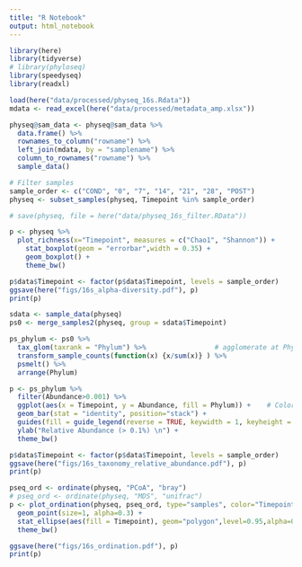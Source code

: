 ```yaml
---
title: "R Notebook"
output: html_notebook
---
```


```r
library(here)
library(tidyverse)
# library(phyloseq)
library(speedyseq)
library(readxl)

load(here("data/processed/physeq_16s.Rdata"))
mdata <- read_excel(here("data/processed/metadata_amp.xlsx"))

physeq@sam_data <- physeq@sam_data %>% 
  data.frame() %>% 
  rownames_to_column("rowname") %>% 
  left_join(mdata, by = "samplename") %>% 
  column_to_rownames("rowname") %>% 
  sample_data()

# Filter samples
sample_order <- c("COND", "0", "7", "14", "21", "28", "POST")
physeq <- subset_samples(physeq, Timepoint %in% sample_order)

# save(physeq, file = here("data/physeq_16s_filter.RData"))
```

```r
p <- physeq %>% 
  plot_richness(x="Timepoint", measures = c("Chao1", "Shannon")) +
    stat_boxplot(geom = "errorbar",width = 0.35) +
    geom_boxplot() +
    theme_bw()

p$data$Timepoint <- factor(p$data$Timepoint, levels = sample_order)
ggsave(here("figs/16s_alpha-diversity.pdf"), p)
print(p)
```


```r
sdata <- sample_data(physeq)
ps0 <- merge_samples2(physeq, group = sdata$Timepoint)

ps_phylum <- ps0 %>%
  tax_glom(taxrank = "Phylum") %>%                 # agglomerate at Phylum level, (Order, Family, ...)
  transform_sample_counts(function(x) {x/sum(x)} ) %>% 
  psmelt() %>% 
  arrange(Phylum)

p <- ps_phylum %>% 
  filter(Abundance>0.001) %>%
  ggplot(aes(x = Timepoint, y = Abundance, fill = Phylum)) +    # Color by Phylum
  geom_bar(stat = "identity", position="stack") +
  guides(fill = guide_legend(reverse = TRUE, keywidth = 1, keyheight = 1)) +
  ylab("Relative Abundance (> 0.1%) \n") +
  theme_bw()

p$data$Timepoint <- factor(p$data$Timepoint, levels = sample_order)
ggsave(here("figs/16s_taxonomy_relative_abundance.pdf"), p)
print(p)
```


```r
pseq_ord <- ordinate(physeq, "PCoA", "bray")
# pseq_ord <- ordinate(physeq, "MDS", "unifrac")
p <- plot_ordination(physeq, pseq_ord, type="samples", color="Timepoint") +
  geom_point(size=1, alpha=0.3) + 
  stat_ellipse(aes(fill = Timepoint), geom="polygon",level=0.95,alpha=0.1) +
  theme_bw()

ggsave(here("figs/16s_ordination.pdf"), p)
print(p)
```


